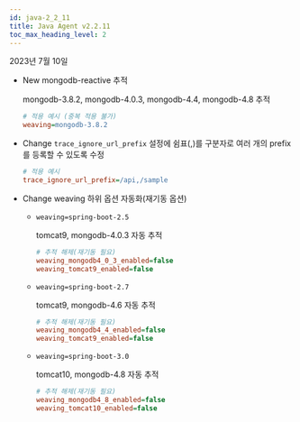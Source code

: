 ```yaml
---
id: java-2_2_11
title: Java Agent v2.2.11
toc_max_heading_level: 2
---
```


2023년 7월 10일

- <Status>New</Status> mongodb-reactive 추적

  mongodb-3.8.2, mongodb-4.0.3, mongodb-4.4, mongodb-4.8 추적

  ```ini title='whatap.conf'
  # 적용 예시 (중복 적용 불가)
  weaving=mongodb-3.8.2
  ```

- <Status>Change</Status> <code>trace_ignore_url_prefix</code> 설정에 쉼표(,)를 구분자로 여러 개의 prefix를 등록할 수 있도록 수정

  ```ini title='whatap.conf'
  # 적용 예시
  trace_ignore_url_prefix=/api,/sample
  ```
    
- <Status>Change</Status> weaving 하위 옵션 자동화(재기동 옵션)

  - `weaving=spring-boot-2.5`

    tomcat9, mongodb-4.0.3 자동 추적

    ```ini title='whatap.conf'
    # 추적 해제(재기동 필요)
    weaving_mongodb4_0_3_enabled=false
    weaving_tomcat9_enabled=false
    ```
          
  - `weaving=spring-boot-2.7`

    tomcat9, mongodb-4.6 자동 추적

    ```ini title='whatap.conf'
    # 추적 해제(재기동 필요)
    weaving_mongodb4_4_enabled=false
    weaving_tomcat9_enabled=false
    ```

  - `weaving=spring-boot-3.0`
    
    tomcat10, mongodb-4.8 자동 추적

    ```ini title='whatap.conf'
    # 추적 해제(재기동 필요)
    weaving_mongodb4_8_enabled=false
    weaving_tomcat10_enabled=false
    ```
